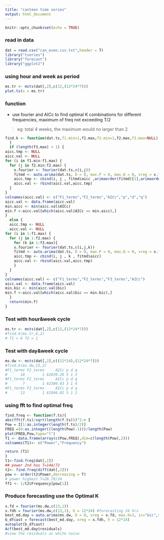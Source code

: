---
title: "canteen time series"
output: html_document
---

```{r setup, include=FALSE}
knitr::opts_chunk$set(echo = TRUE)
```

### read in data
```{r, echo=FALSE}
dat = read.csv("can_even.csv.txt",header = T)
library("tseries")
library("forecast")
library("ggplot2")
```
### using hour and week as period
```{r multi.seasonal, echo=FALSE}
ms.tr <- msts(dat[,2],c(12,(12*24*7)))
plot.ts(x = ms.tr)
```

### function 

* use fourier and AICc to find optimal K combinations for different frequencies, maximum of freq not exceeding T/2  

> eg: total 4 weeks, the maximum would no larger than 2

```{r fourier K}
find.k <- function(dat.ts,f1.min=1,f1.max,f2.min=1,f2.max,f3.max=NULL)
  {
  if (length(f3.max) < 1) {
aicc.tmp <- NULL
aicc.val <- NULL
for (i in f1.min:f1.max) {
  for (j in f2.min:f2.max) {
    x.fourier <- fourier(dat.ts,c(i,j))
    fitmd <- auto.arima(dat.ts, D = 0, max.P = 0, max.Q = 0, xreg = x.fourier,seasonal=FALSE,max.d=2, ic="aicc", allowdrift=TRUE)
    aicc.tmp <- cbind(i, j , fitmd$aicc ,arimaorder(fitmd)[1],arimaorder(fitmd)[2],arimaorder(fitmd)[3])
    aicc.val <- rbind(aicc.val,aicc.tmp)
  }
}
colnames(aicc.val) <- c("F1_terms","F2_terms","AICc","p","d","q")
aicc.val <- data.frame(aicc.val)
min.aicc <- min(aicc.val$AICc)
min.f <-aicc.val[which(aicc.val$AICc == min.aicc),]
}
  else {
  aicc.tmp <- NULL
  aicc.val <- NULL
for (i in 1:f1.max) {
  for (j in 1:f2.max) {
    for (k in 1:f3.max){
    x.fourier <- fourier(dat.ts,c(i,j,k))
    fitmd <- auto.arima(dat.ts, D = 0, max.P = 0, max.Q = 0, xreg = x.fourier,seasonal=FALSE,max.d=2, ic="aicc", allowdrift=TRUE)
    aicc.tmp <- cbind(i, j , k , fitmd$aicc)
    aicc.val <- rbind(aicc.val,aicc.tmp)
    }
  }
}
colnames(aicc.val) <- c("F1_terms","F2_terms","F3_terms","AICc")
aicc.val <- data.frame(aicc.val)
min.bic <- min(aicc.val$bic)
min.f <-aicc.val[which(aicc.val$bic == min.bic),]
  }
  return(min.f)
}
```
### Test with hour&week cycle
```{r hour&week}
ms.tr <- msts(dat[,2],c(12,(12*24*7)))
#find.k(ms.tr,6,2)
# f1 = 6 f2 = 1
```
### Test with day&week cycle
```{r day&week}
ms.dw <- msts(dat[,2],c((12*24),(12*24*7)))
#find.k(ms.dw,15,2)
#F1_terms F2_terms     AICc p d q
#      10        1 62039.28 5 1 2
#F1_terms F2_terms     AICc p d q
#       7        1 62300.93 3 1 4
#F1_terms F2_terms     AICc p d q
#      13        1 61946.02 5 1 2
```
### using fft to find optimal freq
```{r fft, echo= F}
find.freq <- function(f.ts){
abs(fft(f.ts)/sqrt(length(f.ts)))^2-> I
Pow = I[1:as.integer(length(f.ts)/2)]
FREQ =(0:as.integer((length(Pow)-1)))/length(Pow)
plot(FREQ,Pow,type="l")
T1 <- data.frame(array(c(Pow,FREQ),dim=c(length(Pow),2)))
colnames(T1)<- c("Power","Frequency")

return (T1)
}
t1<-find.freq(dat[,2]) 
## power 2nd has T=144/72
t2<- find.freq(diff(dat[,2]))
pow <- order(t2$Power,decreasing = T) 
# power highest T=28.79/24
ff1 <- 1/t2$Frequency[pow[1]]
```

### Produce forecasting use the Optimal K
```{r forecasting,echo=F}
x.fd = fourier(ms.dw,c(13,1))
x.fdh = fourier(ms.dw,c(13,1), h = 12*24) #forecasting 24 hrs
best_md.day = auto.arima(ms.dw, D = 0, xreg = x.fd, max.d=3, ic="bic",seasonal = F, allowdrift=TRUE)
b_dfcast = forecast(best_md.day, xreg = x.fdh, h = 12*24)
autoplot(b_dfcast)
Acf(best_md.day$residuals)
#view the residuals as white noise

```

